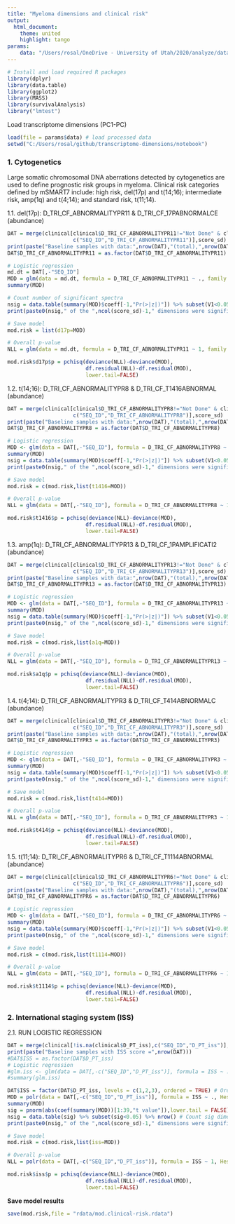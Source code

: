 ---
title: "Myeloma dimensions and clinical risk"
output:
  html_document:
    theme: united
    highlight: tango
params:
    data: "/Users/rosal/OneDrive - University of Utah/2020/analyze/data/transcriptome-dimensions/analysis/20200802_pipe_out.rdata"
---

```{r load_packages, message=F, include=F}
# Install and load required R packages
library(dplyr)
library(data.table)
library(ggplot2)
library(MASS)
library(survivalAnalysis)
library("lmtest")
```

Load transcriptome dimensions (PC1-PC)
```{r}
load(file = params$data) # load processed data
setwd("C:/Users/rosal/github/transcriptome-dimensions/notebook")
```

### 1. Cytogenetics
Large somatic chromosomal DNA aberrations detected by cytogenetics are used to define prognostic risk groups in myeloma. Clinical risk categories defined by mSMART7 include: high risk, del(17p) and t(14;16); intermediate risk, amp(1q) and t(4;14); and standard risk, t(11;14). 

1.1. del(17p): D_TRI_CF_ABNORMALITYPR11 & D_TRI_CF_17PABNORMALCE (abundance)
```{r}
DAT = merge(clinical[clinical$D_TRI_CF_ABNORMALITYPR11!="Not Done" & clinical$D_TRI_CF_ABNORMALITYPR11!="",
                     c("SEQ_ID","D_TRI_CF_ABNORMALITYPR11")],score_sd)
print(paste("Baseline samples with data:",nrow(DAT),"(total),",nrow(DAT[DAT$D_TRI_CF_ABNORMALITYPR11=="Yes"]),"(+),",nrow(DAT[DAT$D_TRI_CF_ABNORMALITYPR11=="No"]),"(-)"))
DAT$D_TRI_CF_ABNORMALITYPR11 = as.factor(DAT$D_TRI_CF_ABNORMALITYPR11)

# Logistic regression
md.dt = DAT[,-"SEQ_ID"]
MOD = glm(data = md.dt, formula = D_TRI_CF_ABNORMALITYPR11 ~ ., family = "binomial")
summary(MOD)

# Count number of significant spectra
nsig = data.table(summary(MOD)$coeff[-1,"Pr(>|z|)"]) %>% subset(V1<0.05) %>% nrow() # Count sig dimensions in model
print(paste0(nsig," of the ",ncol(score_sd)-1," dimensions were significat at p < 0.05 in the combined model"))

# Save model
mod.risk = list(d17p=MOD)

# Overall p-value
NLL = glm(data = md.dt, formula = D_TRI_CF_ABNORMALITYPR11 ~ 1, family = "binomial")

mod.risk$d17p$p = pchisq(deviance(NLL)-deviance(MOD),
                         df.residual(NLL)-df.residual(MOD),
                         lower.tail=FALSE)
```

1.2. t(14;16): D_TRI_CF_ABNORMALITYPR8 & D_TRI_CF_T1416ABNORMAL (abundance)
```{r}
DAT = merge(clinical[clinical$D_TRI_CF_ABNORMALITYPR8!="Not Done" & clinical$D_TRI_CF_ABNORMALITYPR8!="",
                     c("SEQ_ID","D_TRI_CF_ABNORMALITYPR8")],score_sd)
print(paste("Baseline samples with data:",nrow(DAT),"(total),",nrow(DAT[DAT$D_TRI_CF_ABNORMALITYPR8=="Yes"]),"(+),",nrow(DAT[DAT$D_TRI_CF_ABNORMALITYPR8=="No"]),"(-)"))
DAT$D_TRI_CF_ABNORMALITYPR8 = as.factor(DAT$D_TRI_CF_ABNORMALITYPR8)

# Logistic regression
MOD <- glm(data = DAT[,-"SEQ_ID"], formula = D_TRI_CF_ABNORMALITYPR8 ~ ., family = "binomial")
summary(MOD)
nsig = data.table(summary(MOD)$coeff[-1,"Pr(>|z|)"]) %>% subset(V1<0.05) %>% nrow() # Count sig dimensions in model
print(paste0(nsig," of the ",ncol(score_sd)-1," dimensions were significat at p < 0.05 in the combined model"))

# Save model
mod.risk = c(mod.risk,list(t1416=MOD))

# Overall p-value
NLL = glm(data = DAT[,-"SEQ_ID"], formula = D_TRI_CF_ABNORMALITYPR8 ~ 1, family = "binomial")

mod.risk$t1416$p = pchisq(deviance(NLL)-deviance(MOD),
                         df.residual(NLL)-df.residual(MOD),
                         lower.tail=FALSE)
```


1.3. amp(1q): D_TRI_CF_ABNORMALITYPR13 & D_TRI_CF_1PAMPLIFICATI2 (abundance)
```{r}
DAT = merge(clinical[clinical$D_TRI_CF_ABNORMALITYPR13!="Not Done" & clinical$D_TRI_CF_ABNORMALITYPR13!="",
                     c("SEQ_ID","D_TRI_CF_ABNORMALITYPR13")],score_sd)
print(paste("Baseline samples with data:",nrow(DAT),"(total),",nrow(DAT[DAT$D_TRI_CF_ABNORMALITYPR13=="Yes"]),"(+),",nrow(DAT[DAT$D_TRI_CF_ABNORMALITYPR13=="No"]),"(-)"))
DAT$D_TRI_CF_ABNORMALITYPR13 = as.factor(DAT$D_TRI_CF_ABNORMALITYPR13)

# Logistic regression
MOD <- glm(data = DAT[,-"SEQ_ID"], formula = D_TRI_CF_ABNORMALITYPR13 ~ ., family = "binomial")
summary(MOD)
nsig = data.table(summary(MOD)$coeff[-1,"Pr(>|z|)"]) %>% subset(V1<0.05) %>% nrow() # Count sig dimensions in model
print(paste0(nsig," of the ",ncol(score_sd)-1," dimensions were significat at p < 0.05 in the combined model"))

# Save model
mod.risk = c(mod.risk,list(a1q=MOD))

# Overall p-value
NLL = glm(data = DAT[,-"SEQ_ID"], formula = D_TRI_CF_ABNORMALITYPR13 ~ 1, family = "binomial")

mod.risk$a1q$p = pchisq(deviance(NLL)-deviance(MOD),
                         df.residual(NLL)-df.residual(MOD),
                         lower.tail=FALSE)
```


1.4. t(4;14): D_TRI_CF_ABNORMALITYPR3 & D_TRI_CF_T414ABNORMALC (abundance)
```{r}
DAT = merge(clinical[clinical$D_TRI_CF_ABNORMALITYPR3!="Not Done" & clinical$D_TRI_CF_ABNORMALITYPR3!="",
                     c("SEQ_ID","D_TRI_CF_ABNORMALITYPR3")],score_sd)
print(paste("Baseline samples with data:",nrow(DAT),"(total),",nrow(DAT[DAT$D_TRI_CF_ABNORMALITYPR3=="Yes"]),"(+),",nrow(DAT[DAT$D_TRI_CF_ABNORMALITYPR3=="No"]),"(-)"))
DAT$D_TRI_CF_ABNORMALITYPR3 = as.factor(DAT$D_TRI_CF_ABNORMALITYPR3)

# Logistic regression
MOD <- glm(data = DAT[,-"SEQ_ID"], formula = D_TRI_CF_ABNORMALITYPR3 ~ ., family = "binomial")
summary(MOD)
nsig = data.table(summary(MOD)$coeff[-1,"Pr(>|z|)"]) %>% subset(V1<0.05) %>% nrow() # Count sig dimensions in model
print(paste0(nsig," of the ",ncol(score_sd)-1," dimensions were significat at p < 0.05 in the combined model"))

# Save model
mod.risk = c(mod.risk,list(t414=MOD))

# Overall p-value
NLL = glm(data = DAT[,-"SEQ_ID"], formula = D_TRI_CF_ABNORMALITYPR3 ~ 1, family = "binomial")

mod.risk$t414$p = pchisq(deviance(NLL)-deviance(MOD),
                         df.residual(NLL)-df.residual(MOD),
                         lower.tail=FALSE)
```

1.5. t(11;14): D_TRI_CF_ABNORMALITYPR6 & D_TRI_CF_T1114ABNORMAL (abundance)
```{r}
DAT = merge(clinical[clinical$D_TRI_CF_ABNORMALITYPR6!="Not Done" & clinical$D_TRI_CF_ABNORMALITYPR6!="",
                     c("SEQ_ID","D_TRI_CF_ABNORMALITYPR6")],score_sd)
print(paste("Baseline samples with data:",nrow(DAT),"(total),",nrow(DAT[DAT$D_TRI_CF_ABNORMALITYPR6=="Yes"]),"(+),",nrow(DAT[DAT$D_TRI_CF_ABNORMALITYPR6=="No"]),"(-)"))
DAT$D_TRI_CF_ABNORMALITYPR6 = as.factor(DAT$D_TRI_CF_ABNORMALITYPR6)

# Logistic regression
MOD <- glm(data = DAT[,-"SEQ_ID"], formula = D_TRI_CF_ABNORMALITYPR6 ~ ., family = "binomial")
summary(MOD)
nsig = data.table(summary(MOD)$coeff[-1,"Pr(>|z|)"]) %>% subset(V1<0.05) %>% nrow() # Count sig dimensions in model
print(paste0(nsig," of the ",ncol(score_sd)-1," dimensions were significat at p < 0.05 in the combined model"))

# Save model
mod.risk = c(mod.risk,list(t1114=MOD))

# Overall p-value
NLL = glm(data = DAT[,-"SEQ_ID"], formula = D_TRI_CF_ABNORMALITYPR6 ~ 1, family = "binomial")

mod.risk$t1114$p = pchisq(deviance(NLL)-deviance(MOD),
                         df.residual(NLL)-df.residual(MOD),
                         lower.tail=FALSE)
```


### 2. International staging system (ISS)
2.1. RUN LOGISTIC REGRESSION
```{r}
DAT = merge(clinical[!is.na(clinical$D_PT_iss),c("SEQ_ID","D_PT_iss")],score_sd) # Remove samples with missing ISS values
print(paste("Baseline samples with ISS score =",nrow(DAT)))
#DAT$ISS = as.factor(DAT$D_PT_iss)
# Logistic regression
#glm.iss <- glm(data = DAT[,-c("SEQ_ID","D_PT_iss")], formula = ISS ~ ., family = "binomial")
#summary(glm.iss)

DAT$ISS = factor(DAT$D_PT_iss, levels = c(1,2,3), ordered = TRUE) # Order dependent variable
MOD = polr(data = DAT[,-c("SEQ_ID","D_PT_iss")], formula = ISS ~ ., Hess = T) # Ordinal logistic regression model
summary(MOD)
sig = pnorm(abs(coef(summary(MOD))[1:39,"t value"]),lower.tail = FALSE)*2
nsig = data.table(sig) %>% subset(sig<0.05) %>% nrow() # Count sig dimensions in model
print(paste0(nsig," of the ",ncol(score_sd)-1," dimensions were significat at p < 0.05 in the combined model"))

# Save model
mod.risk = c(mod.risk,list(iss=MOD))

# Overall p-value
NLL = polr(data = DAT[,-c("SEQ_ID","D_PT_iss")], formula = ISS ~ 1, Hess = T)

mod.risk$iss$p = pchisq(deviance(NLL)-deviance(MOD),
                         df.residual(NLL)-df.residual(MOD),
                         lower.tail=FALSE)
```
**Save model results**
```{r}
save(mod.risk,file = "rdata/mod.clinical-risk.rdata")
```
